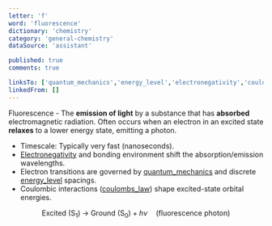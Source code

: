 ```yaml
---
letter: 'f'
word: 'fluorescence'
dictionary: 'chemistry'
category: 'general-chemistry'
dataSource: 'assistant'

published: true
comments: true

linksTo: ['quantum_mechanics','energy_level','electronegativity','coulombs_law']
linkedFrom: []
---
```


<a id="fluorescence">Fluorescence</a> - The **emission of light** by a substance that has **absorbed** electromagnetic radiation. Often occurs when an electron in an excited state **relaxes** to a lower energy state, emitting a photon.

- Timescale: Typically very fast (nanoseconds).
- [Electronegativity](#electronegativity) and bonding environment shift the absorption/emission wavelengths.
- Electron transitions are governed by [quantum_mechanics](#quantum_mechanics) and discrete [energy_level](#energy_level) spacings.
- Coulombic interactions ([coulombs_law](#coulombs_law)) shape excited-state orbital energies.

$$
\text{Excited (S}_1\text{)} \;\rightarrow\; \text{Ground (S}_0\text{)} + h\nu \quad (\text{fluorescence photon})
$$

